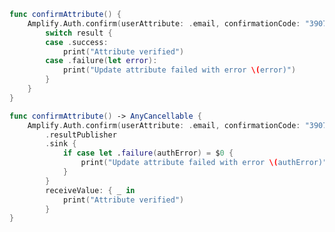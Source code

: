 <BlockSwitcher>

<Block name="Listener (iOS 11+)">

```swift
func confirmAttribute() {
    Amplify.Auth.confirm(userAttribute: .email, confirmationCode: "390739") { result in
        switch result {
        case .success:
            print("Attribute verified")
        case .failure(let error):
            print("Update attribute failed with error \(error)")
        }
    }
}
```

</Block>

<Block name="Combine (iOS 13+)">

```swift
func confirmAttribute() -> AnyCancellable {
    Amplify.Auth.confirm(userAttribute: .email, confirmationCode: "390739")
        .resultPublisher
        .sink {
            if case let .failure(authError) = $0 {
                print("Update attribute failed with error \(authError)")
            }
        }
        receiveValue: { _ in
            print("Attribute verified")
        }
}
```

</Block>

</BlockSwitcher>
